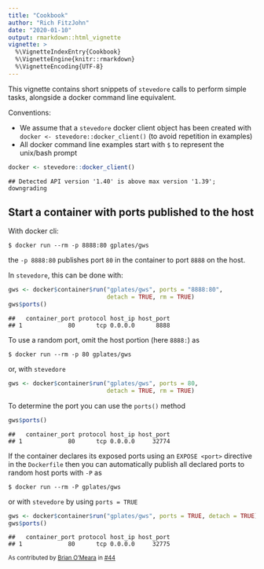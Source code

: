 ```yaml
---
title: "Cookbook"
author: "Rich FitzJohn"
date: "2020-01-10"
output: rmarkdown::html_vignette
vignette: >
  %\VignetteIndexEntry{Cookbook}
  %\VignetteEngine{knitr::rmarkdown}
  %\VignetteEncoding{UTF-8}
---
```




This vignette contains short snippets of `stevedore` calls to
perform simple tasks, alongside a docker command line equivalent.

Conventions:

* We assume that a `stevedore` docker client object has been
  created with `docker <- stevedore::docker_client()` (to avoid
  repetition in examples)
* All docker command line examples start with `$` to represent the
  unix/bash prompt


```r
docker <- stevedore::docker_client()
```

```
## Detected API version '1.40' is above max version '1.39'; downgrading
```

## Start a container with ports published to the host



With docker cli:

```
$ docker run --rm -p 8888:80 gplates/gws
```

the `-p 8888:80` publishes port `80` in the container to port
`8888` on the host.

In `stevedore`, this can be done with:

```r
gws <- docker$container$run("gplates/gws", ports = "8888:80",
                            detach = TRUE, rm = TRUE)
gws$ports()
```

```
##   container_port protocol host_ip host_port
## 1             80      tcp 0.0.0.0      8888
```



To use a random port, omit the host portion (here `8888:`) as

```
$ docker run --rm -p 80 gplates/gws
```

or, with `stevedore`

```r
gws <- docker$container$run("gplates/gws", ports = 80,
                            detach = TRUE, rm = TRUE)
```

To determine the port you can use the `ports()` method

```r
gws$ports()
```

```
##   container_port protocol host_ip host_port
## 1             80      tcp 0.0.0.0     32774
```



If the container declares its exposed ports using an `EXPOSE
<port>` directive in the `Dockerfile` then you can automatically
publish all declared ports to random host ports with `-P` as

```
$ docker run --rm -P gplates/gws
```

or with `stevedore` by using `ports = TRUE`


```r
gws <- docker$container$run("gplates/gws", ports = TRUE, detach = TRUE)
gws$ports()
```

```
##   container_port protocol host_ip host_port
## 1             80      tcp 0.0.0.0     32775
```



<small>As contributed by [Brian O'Meara](https://github.com/bomeara) in
[#44](https://github.com/richfitz/stevedore/issues/44)</small>
